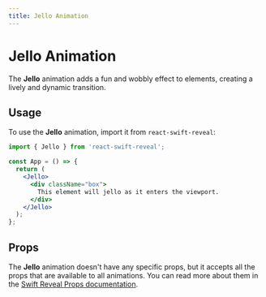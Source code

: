 ```yaml
---
title: Jello Animation
---
```


# Jello Animation

The **Jello** animation adds a fun and wobbly effect to elements, creating a lively and dynamic transition.

## Usage

To use the **Jello** animation, import it from `react-swift-reveal`:

```jsx
import { Jello } from 'react-swift-reveal';

const App = () => {
  return (
    <Jello>
      <div className="box">
        This element will jello as it enters the viewport.
      </div>
    </Jello>
  );
};
```

## Props

The **Jello** animation doesn't have any specific props, but it accepts all the props that are available to all animations. You can read more about them in the [Swift Reveal Props documentation](/animations/props/).
